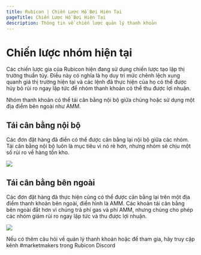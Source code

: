 ```yaml
---
title: Rubicon | Chiến Lược Hồ Bơi Hiện Tại
pageTitle: Chiến Lược Hồ Bơi Hiện Tại
description: Thông tin về chiến lược quản lý thanh khoản
---
```


# Chiến lược nhóm hiện tại

Các chiến lược gia của Rubicon hiện đang sử dụng chiến lược tạo lập thị trường thuần túy. Điều này có nghĩa là họ duy trì mức chênh lệch xung quanh giá thị trường hiện tại và các lệnh đã thực hiện của họ có thể được hủy bỏ rủi ro ngay lập tức để nhóm thanh khoản có thể thu được lợi nhuận.

Nhóm thanh khoản có thể tái cân bằng nội bộ giữa chúng hoặc sử dụng một địa điểm bên ngoài như AMM.

## Tái cân bằng nội bộ

Các đơn đặt hàng đã điền có thể được cân bằng lại nội bộ giữa các nhóm. Tái cân bằng nội bộ luôn là mục tiêu vì nó rẻ hơn, nhưng nhóm sẽ chịu một số rủi ro về hàng tồn kho.

![](</assets/Rubicon v1\_ Internal Rebalancing - Option 1.png>)

## Tái cân bằng bên ngoài

Các đơn đặt hàng đã thực hiện cũng có thể được cân bằng lại trên một địa điểm thanh khoản bên ngoài, điển hình là AMM. Các khoản tái cân bằng bên ngoài đắt hơn vì chúng trả phí gas và phí AMM, nhưng chúng cho phép các nhóm giảm rủi ro ngay lập tức và thu được lợi nhuận.

![](</assets/Rubicon v1\_ Internal Rebalancing - Option 2 (1).png>)

Nếu có thêm câu hỏi về quản lý thanh khoản hoặc để tham gia, hãy truy cập kênh #marketmakers trong Rubicon Discord